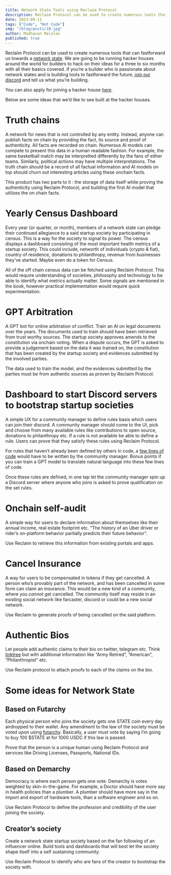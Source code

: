 ---
title: Network State Tools using Reclaim Protocol
description: Reclaim Protocol can be used to create numerous tools that can fastforward us towards a network state.
date: 2023-09-11
tags: ["Code", "Not Code"]
img: "/blog/posts/10.jpg"
author: Madhavan Malolan
published: true
---

Reclaim Protocol can be used to create numerous tools that can fastforward us towards a [network state](https://thenetworkstate.com/). We are going to be running hacker houses around the world for builders to hack on their ideas for a three to six months with all their basics covered. If you’re a builder who is passionate about network states and is building tools to fastforward the future, [join our discord](https://link.reclaimprotocol.org/discord) and tell us what you’re building.

You can also apply for joining a hacker house [here](https://k7ry2bpd8ed.typeform.com/to/QTcMKxE5).

Below are some ideas that we’d like to see built at the hacker houses.

# Truth chains

A network for news that is not controlled by any entity. Instead, anyone can publish facts on chain by providing the fact, its source and proof of authenticity. All facts are recorded on chain. Numerous AI models can compete to present this data in a human readable fashion. For example, the same basketball match may be interpretted differently by the fans of either teams. Similarly, political actions may have multiple interpretations. The truth chain should be a record of all factual information and AI models on top should churn out interesting articles using these onchain facts.

This product has two parts to it : the storage of data itself while proving the authenticity using Reclaim Protocol, and building the first AI model that utilizes the on chain facts.

# Yearly Census Dashboard

Every year (or quarter, or month), members of a network state can pledge their continued allegiance to a said startup society by participating in census. This is a way for the society to signal its power. The census displays a dashboard consisting of the most important health metrics of a startup society. This could include, networth of individuals (crypto & fiat), country of residence, donations to philanthropy, revenue from businesses they’ve started. Maybe even do a token for Census.

All of the off chain census data can be fetched using Reclaim Protocol. This would require understanding of societies, philosophy and technology to be able to identify what metrics actually matter. Some signals are mentioned in the book, however practical implementation would require quick experimentation.

# GPT Arbitration

A GPT bot for online arbitration of conflict. Train an AI on legal documents over the years. The documents used to train should have been retrieved from trust worthy sources. The startup society approves amends to the constitution via onchain voting. When a dispute occurs, the GPT is asked to provide a judgement based on the data it was trained on, the constitution that has been created by the startup society and evidences submitted by the involved parties.

The data used to train the model, and the evidences submitted by the parties must be from authentic sources as proven by Reclaim Protocol.

# Dashboard to start Discord servers to bootstrap startup societies

A simple UX for a community manager to define rules basis which users can join their discord. A community manager should come to the UI, pick and choose from many available rules like contributions to open source, donations to philanthropy etc. If a rule is not available be able to define a rule. Users can prove that they satisfy these rules using Reclaim Protocol.

For rules that haven’t already been defined by others in code, a [few lines of code](https://docs.reclaimprotocol.org/providers/http-provider) would have to be written by the community manager. Bonus points if you can train a GPT model to translate natural language into these few lines of code.

Once these rules are defined, in one tap let the community manager spin up a Discord server where anyone who joins is asked to prove qualification on the set rules.

# Onchain self-audit

A simple way for users to declare information about themselves like their annual income, real estate footprint etc. “The history of an Uber driver or rider’s on-platform behavior partially predicts their future behavior”.

Use Reclaim to retrieve this information from existing portals and apps.

# Cancel Insurance

A way for users to be compensated in tokens if they get cancelled. A person who’s provably part of the network, and has been cancelled in some form can claim an insurance. This would be a new kind of a community, where you _cannot_ get cancelled. The community itself may reside in an existing social network like farcaster, discord or could be a new social network.

Use Reclaim to generate proofs of being cancelled on the said platform.

# Authentic Bios

Let people add authentic claims to their bio on twitter, telegram etc. Think [linktree](https://linktr.ee/) but with additional information like “Army Retired”, “American”, “Philanthropist” etc.

Use Reclaim protocol to attach proofs to each of the claims on the bio.

# Some ideas for Network State

## Based on Futarchy

Each physical person who joins the society gets one STATE coin every day airdropped to their wallet. Any amendment to the law of the society must be voted upon using [futarchy](http://mason.gmu.edu/~rhanson/futarchy.html). Basically, a user must vote by saying I’m going to buy 100 $STATE at for 1000 USDC if this law is passed.

Prove that the person is a unique human using Reclaim Protocol and services like Driving Licenses, Passports, National IDs.

## Based on Demarchy

Democracy is where each person gets one vote. Demarchy is votes weighted by skin-in-the-game. For example, a Doctor should have more say in health policies than a plumber. A plumber should have more say in the import and export of hardware tools, than a software engineer and so on.

Use Reclaim Protocol to define the profession and credibility of the user joining the society.

## Creator’s society

Create a network state startup society based on the fan following of an influencer online. Build tools and dashboards that will best let the society shape itself into a self sustaining community.

Use Reclaim Protocol to identify who are fans of the creator to bootstrap the society with.
